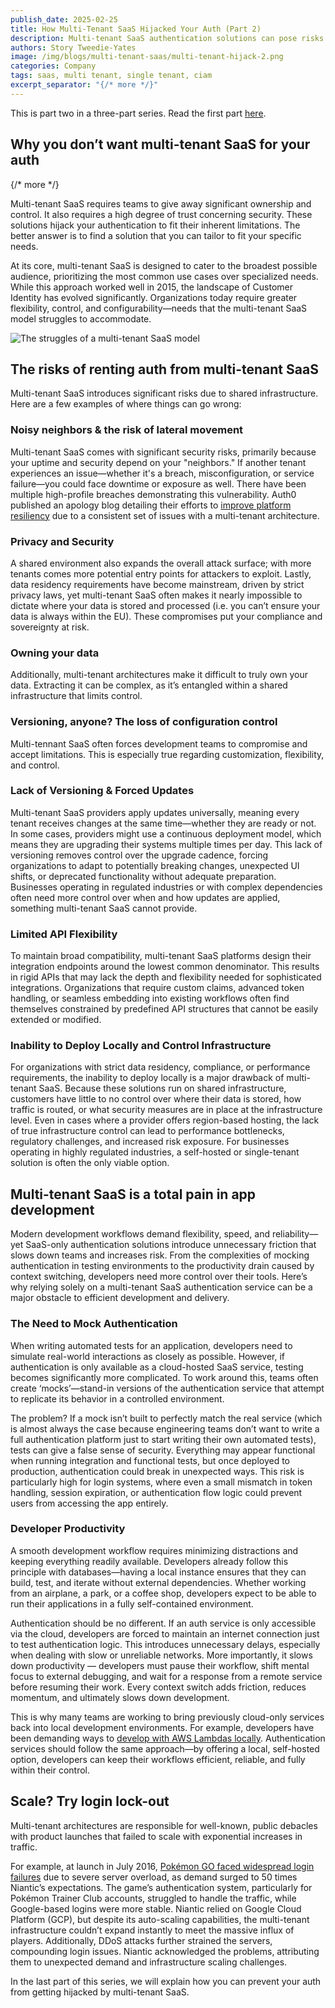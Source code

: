 ```yaml
---
publish_date: 2025-02-25
title: How Multi-Tenant SaaS Hijacked Your Auth (Part 2)
description: Multi-tenant SaaS authentication solutions can pose risks including security vulnerabilities, lack of control, and scalability issues. A better solution is one that can be tailored to fit specific needs.
authors: Story Tweedie-Yates
image: /img/blogs/multi-tenant-saas/multi-tenant-hijack-2.png
categories: Company
tags: saas, multi tenant, single tenant, ciam
excerpt_separator: "{/* more */}"
---
```


This is part two in a three-part series. Read the first part [here](/blog/multi-tenant-hijack).

## Why you don’t want multi-tenant SaaS for your auth
{/* more */} 

Multi-tenant SaaS requires teams to give away significant ownership and control. It also requires a high degree of trust concerning security. These solutions hijack your authentication to fit their inherent limitations. The better answer is to find a solution that you can tailor to fit your specific needs.

At its core, multi-tenant SaaS is designed to cater to the broadest possible audience, prioritizing the most common use cases over specialized needs. While this approach worked well in 2015, the landscape of Customer Identity has evolved significantly. Organizations today require greater flexibility, control, and configurability—needs that the multi-tenant SaaS model struggles to accommodate.

![The struggles of a multi-tenant SaaS model](/img/blogs/multi-tenant-saas/saas-struggles.png)

## The risks of renting auth from multi-tenant SaaS

Multi-tenant SaaS introduces significant risks due to shared infrastructure. Here are a few examples of where things can go wrong:

### Noisy neighbors & the risk of lateral movement

Multi-tenant SaaS comes with significant security risks, primarily because your uptime and security depend on your "neighbors." If another tenant experiences an issue—whether it's a breach, misconfiguration, or service failure—you could face downtime or exposure as well. There have been multiple high-profile breaches demonstrating this vulnerability. Auth0 published an apology blog detailing their efforts to [improve platform resiliency](https://auth0.com/blog/improving-our-platform-resiliency-and-upcoming-holiday-plans/) due to a consistent set of issues with a multi-tenant architecture.

### Privacy and Security

A shared environment also expands the overall attack surface; with more tenants comes more potential entry points for attackers to exploit. Lastly, data residency requirements have become mainstream, driven by strict privacy laws, yet multi-tenant SaaS often makes it nearly impossible to dictate where your data is stored and processed (i.e. you can’t ensure your data is always within the EU). These compromises put your compliance and sovereignty at risk.

### Owning your data

Additionally, multi-tenant architectures make it difficult to truly own your data. Extracting it can be complex, as it’s entangled within a shared infrastructure that limits control.

### Versioning, anyone? The loss of configuration control

Multi-tennant SaaS often forces development teams to compromise and accept limitations. This is especially true regarding customization, flexibility, and control.

### Lack of Versioning & Forced Updates

Multi-tenant SaaS providers apply updates universally, meaning every tenant receives changes at the same time—whether they are ready or not. In some cases, providers might use a continuous deployment model, which means they are upgrading their systems multiple times per day. This lack of versioning removes control over the upgrade cadence, forcing organizations to adapt to potentially breaking changes, unexpected UI shifts, or deprecated functionality without adequate preparation. Businesses operating in regulated industries or with complex dependencies often need more control over when and how updates are applied, something multi-tenant SaaS cannot provide.

### Limited API Flexibility

To maintain broad compatibility, multi-tenant SaaS platforms design their integration endpoints around the lowest common denominator. This results in rigid APIs that may lack the depth and flexibility needed for sophisticated integrations. Organizations that require custom claims, advanced token handling, or seamless embedding into existing workflows often find themselves constrained by predefined API structures that cannot be easily extended or modified.

### Inability to Deploy Locally and Control Infrastructure

For organizations with strict data residency, compliance, or performance requirements, the inability to deploy locally is a major drawback of multi-tenant SaaS. Because these solutions run on shared infrastructure, customers have little to no control over where their data is stored, how traffic is routed, or what security measures are in place at the infrastructure level. Even in cases where a provider offers region-based hosting, the lack of true infrastructure control can lead to performance bottlenecks, regulatory challenges, and increased risk exposure. For businesses operating in highly regulated industries, a self-hosted or single-tenant solution is often the only viable option.

## Multi-tenant SaaS is a total pain in app development

Modern development workflows demand flexibility, speed, and reliability—yet SaaS-only authentication solutions introduce unnecessary friction that slows down teams and increases risk. From the complexities of mocking authentication in testing environments to the productivity drain caused by context switching, developers need more control over their tools. Here’s why relying solely on a multi-tenant SaaS authentication service can be a major obstacle to efficient development and delivery.

### The Need to Mock Authentication

When writing automated tests for an application, developers need to simulate real-world interactions as closely as possible. However, if authentication is only available as a cloud-hosted SaaS service, testing becomes significantly more complicated. To work around this, teams often create ‘mocks’—stand-in versions of the authentication service that attempt to replicate its behavior in a controlled environment.

The problem? If a mock isn’t built to perfectly match the real service (which is almost always the case because engineering teams don’t want to write a full authentication platform just to start writing their own automated tests), tests can give a false sense of security. Everything may appear functional when running integration and functional tests, but once deployed to production, authentication could break in unexpected ways. This risk is particularly high for login systems, where even a small mismatch in token handling, session expiration, or authentication flow logic could prevent users from accessing the app entirely.

### Developer Productivity

A smooth development workflow requires minimizing distractions and keeping everything readily available. Developers already follow this principle with databases—having a local instance ensures that they can build, test, and iterate without external dependencies. Whether working from an airplane, a park, or a coffee shop, developers expect to be able to run their applications in a fully self-contained environment.

Authentication should be no different. If an auth service is only accessible via the cloud, developers are forced to maintain an internet connection just to test authentication logic. This introduces unnecessary delays, especially when dealing with slow or unreliable networks. More importantly, it slows down productivity — developers must pause their workflow, shift mental focus to external debugging, and wait for a response from a remote service before resuming their work. Every context switch adds friction, reduces momentum, and ultimately slows down development.

This is why many teams are working to bring previously cloud-only services back into local development environments. For example, developers have been demanding ways to [develop with AWS Lambdas locally](https://www.reddit.com/r/aws/comments/ajjd2s/how_can_you_developwrite_lambda_functions_locally/). Authentication services should follow the same approach—by offering a local, self-hosted option, developers can keep their workflows efficient, reliable, and fully within their control.

## Scale? Try login lock-out

Multi-tenant architectures are responsible for well-known, public debacles with product launches that failed to scale with exponential increases in traffic.

For example, at launch in July 2016, [Pokémon GO faced widespread login failures](https://www.forbes.com/sites/davidthier/2016/07/07/pokemon-go-servers-seem-to-be-struggling/) due to severe server overload, as demand surged to 50 times Niantic’s expectations. The game’s authentication system, particularly for Pokémon Trainer Club accounts, struggled to handle the traffic, while Google-based logins were more stable. Niantic relied on Google Cloud Platform (GCP), but despite its auto-scaling capabilities, the multi-tenant infrastructure couldn’t expand instantly to meet the massive influx of players. Additionally, DDoS attacks further strained the servers, compounding login issues. Niantic acknowledged the problems, attributing them to unexpected demand and infrastructure scaling challenges.

In the last part of this series, we will explain how you can prevent your auth from getting hijacked by multi-tenant SaaS.
